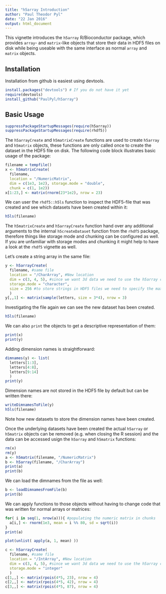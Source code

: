 ```yaml
---
title: "h5array Introduction"
author: "Paul Theodor Pyl"
date: "22 Jan 2016"
output: html_document
---
```


This vignette introduces the `h5array` R/Bioconductor package, which provides `array`- and `matrix`-like objects that store their data in HDF5 files on disk while being useable with the same interface as normal `array` and `matrix` objects.

Installation
------------

Installation from github is easiest using devtools.
```r
install.packages("devtools") # If you do not have it yet
require(devtools)
install_github("PaulPyl/h5array")
```

Basic Usage
-----------

```r
suppressPackageStartupMessages(require(h5array))
suppressPackageStartupMessages(require(rhdf5))
```

The `h5arrayCreate` and `h5matrixCreate` functions are used to create `h5array` and `h5matrix` objects, these functions are only called once to create the dataset in the HDF5 file on disk.
The following code block illustrates basic usage of the package:
```r
filename = tempfile()
x <- h5matrixCreate(
  filename,
  location = "/NumericMatrix",
  dim = c(1e3, 1e2), storage.mode = "double",
  chunk = c(1, 1e2))
x[1:23,] <- matrix(rnorm(23*1e2), nrow = 23)
```

We can user the `rhdf5::h5ls` function to inspect the HDF5-file that was created and see which datasets have been created within it:
```r
h5ls(filename)
```

The `h5matrixCreate` and `h5arrayCreate` function hand over any additional arguments to the internal `h5createDataset` function from the `rhdf5` package, therefore things like storage mode and chunking can be configured as well. If you are unfamiliar with storage modes and chunking it might help to have a look at the `rhdf5` vignette as well.

Let's create a string array in the same file:
```r
y <- h5arrayCreate(
  filename, #same file
  location = "/CharArray", #New location
  dim = c(3, 4, 5), #since we want 3d data we need to use the h5array class
  storage.mode = "character",
  size = 256 #to store strings in HDF5 files we need to specify the maximum length
  )
y[,,1] <- matrix(sample(letters, size = 3*4), nrow = 3)
```

Investigating the file again we can see the new dataset has been created.
```r
h5ls(filename)
```

We can also `print` the objects to get a descriptive representation of them:
```r
print(x)
print(y)
```

Adding dimension names is straightforward:
```r
dimnames(y) <- list(
  letters[1:3],
  letters[4:8],
  letters[9:14]
  )
print(y)
```

Dimension names are not stored in the HDF5 file by default but can be written there:
```r
writeDimnamesToFile(y)
h5ls(filename)
```

Note how new datasets to store the dimension names have been created.

Once the underlying datasets have been created the actual `h5array` or `h5matrix` objects can be removed (e.g. when closing the R session) and the data can be accessed usign the `h5array` and `h5matrix` functions:

```r
rm(x)
rm(y)
a <- h5matrix(filename, "/NumericMatrix")
b <- h5array(filename, "/CharArray")
print(a)
print(b)
```

We can load the dimnames from the file as well:
```r
b <- loadDimnamesFromFile(b)
print(b)
```

We can apply functions to those objects without having to change code that was written for normal arrays or matrices:
```r
for( i in seq(1, nrow(a))){ #populating the numeric matrix in chunks
  a[i,] <- rnorm(1e3, mean = i %% 80, sd = sqrt(i))
}
print(a)

plot(unlist( apply(a, 1, mean) ))
```

```r
c <- h5arrayCreate(
  filename, #same file
  location = "/IntArray", #New location
  dim = c(3, 4, 5), #since we want 3d data we need to use the h5array class
  storage.mode = "integer"
  )
c[1,,] <- matrix(rpois(4*5, 23), nrow = 4)
c[2,,] <- matrix(rpois(4*5, 42), nrow = 4)
c[3,,] <- matrix(rpois(4*5, 87), nrow = 4)
```